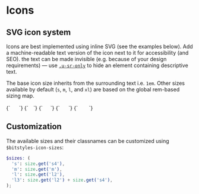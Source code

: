 
<Meta title="Atoms/Icon" />

# Icons

## SVG icon system

Icons are best implemented using inline SVG (see the examples below). Add a machine-readable text version of the icon next to it for accessibility (and SEO). the text can be made invisible (e.g. because of your design requirements) — use [`.u-sr-only`](/docs/utilities-sr-only--sr-only) to hide an element containing descriptive text.

The base icon size inherits from the surrounding text i.e. `1em`. Other sizes available by default (`s`, `m`, `l`, and `xl`) are based on the global rem-based sizing map.

<Canvas>
  <Story name="a-icon">
    {`
      <svg width="16" height="16" class="a-icon" aria-hidden="true" focusable="false">
        <use xlink:href="${icons}#icon-plus"></use>
      </svg>
    `}
  </Story>
  <Story name="a-icon--s">
    {`
      <svg width="6" height="6" class="a-icon a-icon--s" aria-hidden="true" focusable="false">
        <use xlink:href="${icons}#icon-plus"></use>
      </svg>
    `}
  </Story>
  <Story name="a-icon--m">
    {`
      <svg width="13" height="13" class="a-icon a-icon--m" aria-hidden="true" focusable="false">
        <use xlink:href="${icons}#icon-plus"></use>
      </svg>
    `}
  </Story>
  <Story name="a-icon--l">
    {`
      <svg width="16" height="16" class="a-icon a-icon--l" aria-hidden="true" focusable="false">
        <use xlink:href="${icons}#icon-plus"></use>
      </svg>
    `}
  </Story>
  <Story name="a-icon--xl">
    {`
      <svg width="22" height="2" class="a-icon a-icon--xl" aria-hidden="true" focusable="false">
        <use xlink:href="${icons}#icon-plus"></use>
      </svg>
    `}
  </Story>
</Canvas>

## Customization

The available sizes and their classnames can be customized using `$bitstyles-icon-sizes`:

```scss
$sizes: (
  's': size.get('s4'),
  'm': size.get('m'),
  'l': size.get('l2'),
  'l3': size.get('l2') + size.get('s4'),
);
```
